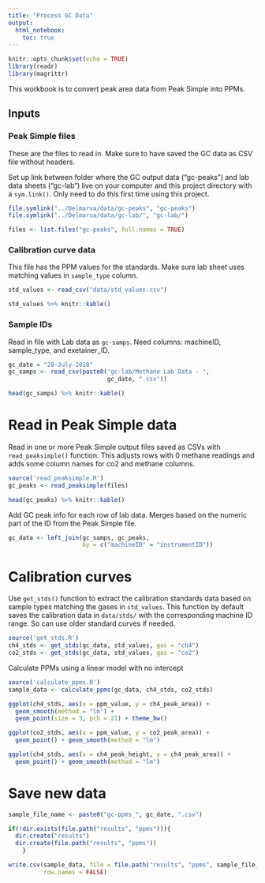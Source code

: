 ```yaml
---
title: "Process GC Data"
output: 
  html_notebook:
    toc: true
---
```


```r
knitr::opts_chunk$set(echo = TRUE)
library(readr)
library(magrittr)
```

This workbook is to convert peak area data from Peak Simple into PPMs. 

## Inputs

### Peak Simple files

These are the files to read in. Make sure to have saved the GC data as CSV file without headers.

Set up link between folder where the GC output data ("gc-peaks") and lab data sheets ("gc-lab") live on your computer and this project directory with a `sym.link()`. Only need to do this first time using this project. 

```r
file.symlink("../Delmarva/data/gc-peaks", "gc-peaks") 
file.symlink("../Delmarva/data/gc-lab/", "gc-lab/")
```
```r
files <- list.files("gc-peaks", full.names = TRUE)
```


### Calibration curve data

This file has the PPM values for the standards. Make sure lab sheet uses matching values in `sample_type` column. 

```r
std_values <- read_csv("data/std_values.csv")
```

```r
std_values %>% knitr::kable()
```

### Sample IDs

Read in file with Lab data as `gc-samps`. Need columns: machineID, sample_type, and exetainer_ID.

```r
gc_date = "28-July-2018"
gc_samps <- read_csv(paste0("gc-lab/Methane Lab Data - ",
                            gc_date, ".csv"))
```

```r
head(gc_samps) %>% knitr::kable()
```


# Read in Peak Simple data

Read in one or more Peak Simple output files saved as CSVs with `read_peaksimple()` function. This adjusts rows with 0 methane readings and adds some column names for co2 and methane columns. 

```r
source('read_peaksimple.R')
gc_peaks <- read_peaksimple(files)
```

```r
head(gc_peaks) %>% knitr::kable()
```

Add GC peak info for each row of lab data. Merges based on the numeric part of the ID from the Peak Simple file. 

```r
gc_data <- left_join(gc_samps, gc_peaks,
                     by = c("machineID" = "instrumentID"))
```

# Calibration curves

Use `get_stds()` function to extract the calibration standards data based on sample types matching the gases in `std_values`. This function by default saves the calibration data in `data/stds/` with the corresponding machine ID range. So can use older standard curves if needed. 

```r
source('get_stds.R')
ch4_stds <- get_stds(gc_data, std_values, gas = "ch4")
co2_stds <- get_stds(gc_data, std_values, gas = "co2")
```

Calculate PPMs using a linear model with no intercept

```r
source('calculate_ppms.R')
sample_data <- calculate_ppms(gc_data, ch4_stds, co2_stds)
```
```r
ggplot(ch4_stds, aes(x = ppm_value, y = ch4_peak_area)) + 
  geom_smooth(method = "lm") +
  geom_point(size = 3, pch = 21) + theme_bw()

ggplot(co2_stds, aes(x = ppm_value, y = co2_peak_area)) + 
  geom_point() + geom_smooth(method = "lm")

ggplot(ch4_stds, aes(x = ch4_peak_height, y = ch4_peak_area)) + 
  geom_point() + geom_smooth(method = "lm")

```


# Save new data

```r
sample_file_name <- paste0("gc-ppms_", gc_date, ".csv")

if(!dir.exists(file.path("results", "ppms"))){
  dir.create("results")
  dir.create(file.path("results", "ppms"))
    }

write.csv(sample_data, file = file.path("results", "ppms", sample_file_name),
          row.names = FALSE)
```

